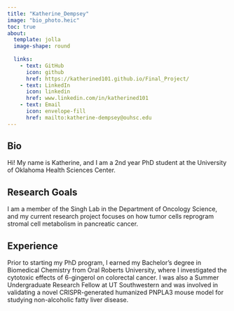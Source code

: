 ```yaml
---
title: "Katherine_Dempsey"
image: "bio_photo.heic"
toc: true
about: 
  template: jolla
  image-shape: round
  
  links: 
    - text: GitHub
      icon: github
      href: https://katherined101.github.io/Final_Project/
    - text: LinkedIn
      icon: linkedin
      href: www.linkedin.com/in/katherined101
    - text: Email
      icon: envelope-fill
      href: mailto:katherine-dempsey@ouhsc.edu
---
```


::: column-page
# Bio
Hi! My name is Katherine, and I am a 2nd year PhD student at the University of Oklahoma Health Sciences Center.

## Research Goals
I am a member of the Singh Lab in the Department of Oncology Science, and my current research project focuses on how tumor cells reprogram stromal cell metabolism in pancreatic cancer.

## Experience
Prior to starting my PhD program, I earned my Bachelor's degree in Biomedical Chemistry from Oral Roberts University, where I investigated the cytotoxic effects of 6-gingerol on colorectal cancer. I was also a Summer Undergraduate Research Fellow at UT Southwestern and was involved in validating a novel CRISPR-generated humanized PNPLA3 mouse model for studying non-alcoholic fatty liver disease. 
:::
